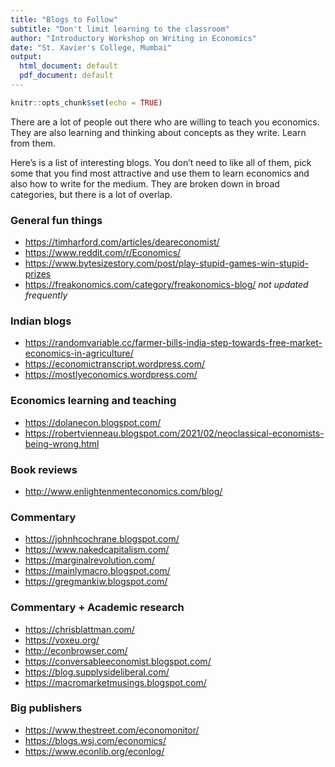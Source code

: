 ```yaml
---
title: "Blogs to Follow"
subtitle: "Don't limit learning to the classroom"
author: "Introductory Workshop on Writing in Economics"
date: "St. Xavier's College, Mumbai"
output:
  html_document: default
  pdf_document: default
---
```


```r
knitr::opts_chunk$set(echo = TRUE)
```

There are a lot of people out there who are willing to teach you economics. They are also learning and thinking about concepts as they write. Learn from them. 

Here's is a list of interesting blogs. You don't need to like all of them, pick some that you find most attractive and use them to learn economics and also how to write for the medium. They are broken down in broad categories, but there is a lot of overlap.

### General fun things 
- <https://timharford.com/articles/deareconomist/>
- <https://www.reddit.com/r/Economics/>
- <https://www.bytesizestory.com/post/play-stupid-games-win-stupid-prizes>
- <https://freakonomics.com/category/freakonomics-blog/> _not updated frequently_


### Indian blogs 
- <https://randomvariable.cc/farmer-bills-india-step-towards-free-market-economics-in-agriculture/>
- <https://economictranscript.wordpress.com/>
- <https://mostlyeconomics.wordpress.com/>


### Economics learning and teaching 
- <https://dolanecon.blogspot.com/>
- <https://robertvienneau.blogspot.com/2021/02/neoclassical-economists-being-wrong.html>


### Book reviews 
- <http://www.enlightenmenteconomics.com/blog/>

### Commentary 
- <https://johnhcochrane.blogspot.com/> 
- <https://www.nakedcapitalism.com/> 
- <https://marginalrevolution.com/>
- <https://mainlymacro.blogspot.com/> 
- <https://gregmankiw.blogspot.com/> 

### Commentary + Academic research
- <https://chrisblattman.com/> 
- <https://voxeu.org/> 
- <http://econbrowser.com/>
- <https://conversableeconomist.blogspot.com/>
- <https://blog.supplysideliberal.com/>
- <https://macromarketmusings.blogspot.com/>

### Big publishers
- <https://www.thestreet.com/economonitor/>
- <https://blogs.wsj.com/economics/>
- <https://www.econlib.org/econlog/>

